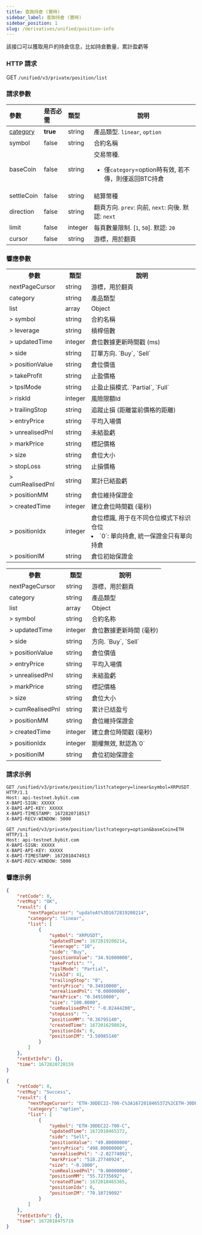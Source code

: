 ```yaml
---
title: 查詢持倉 (實時)
sidebar_label: 查詢持倉 (實時)
sidebar_position: 1
slug: /derivatives/unified/position-info
---
```


該接口可以獲取用戶的持倉信息，比如持倉數量，累計盈虧等


### HTTP 請求
GET `/unified/v3/private/position/list`

### 請求參數
| 參數 | 是否必需 | 類型 | 說明|
|:----- |:-------|:-----|------ |
|[category](../enum#category) |**true** |string |產品類型. `linear`, `option` |
|symbol |false |string |合約名稱 |
|baseCoin |false |string |交易幣種. <ul><li>僅`category`=option時有效, 若不傳，則僅返回BTC持倉</li> </ul>|
|settleCoin |false |string |結算幣種 |
|direction |false |string |翻頁方向. `prev`: 向前, `next`: 向後. 默認: `next`|
|limit |false |integer |每頁數量限制. [`1`, `50`]. 默認: `20`|
|cursor |false |string |游標，用於翻頁 |

### 響應參數
<Tabs>
<TabItem value="linear" label="linear" default>
    <table border="0.5">
        <tr>
            <th>參數</th><th>類型</th><th>說明</th>
        </tr>
        <tr>
            <td>nextPageCursor</td><td>string</td><td>游標，用於翻頁</td>
        </tr>
        <tr>
            <td>category</td><td>string</td><td>產品類型</td>
        </tr>
        <tr>
            <td>list</td><td>array</td><td>Object</td>
        </tr>
        <tr>
            <td>> symbol</td><td>string</td><td>合約名稱 </td>
        </tr>
        <tr>
            <td>> leverage</td><td>string</td><td>槓桿倍數 </td>
        </tr>
        <tr>
            <td>> updatedTime</td><td>integer</td><td>倉位數據更新時間戳 (ms) </td>
        </tr>
        <tr>
            <td>> side</td><td>string</td><td>訂單方向. `Buy`, `Sell` </td>
        </tr>
        <tr>
            <td>> positionValue</td><td>string</td><td>倉位價值 </td>
        </tr>
        <tr>
            <td>> takeProfit</td><td>string</td><td>止盈價格 </td>
        </tr>
        <tr>
            <td>> tpslMode</td><td>string</td><td>止盈止損模式. `Partial`, `Full` </td>
        </tr>
        <tr>
            <td>> riskId</td><td>integer</td><td>風險限額Id </td>
        </tr>
        <tr>
            <td>> trailingStop</td><td>string</td><td>追蹤止損 (距離當前價格的距離) </td>
        </tr>
        <tr>
            <td>> entryPrice</td><td>string</td><td>平均入場價 </td>
        </tr>
        <tr>
            <td>> unrealisedPnl</td><td>string</td><td>未結盈虧 </td>
        </tr>
        <tr>
            <td>> markPrice</td><td>string</td><td>標記價格 </td>
        </tr>
        <tr>
            <td>> size</td><td>string</td><td>倉位大小 </td>
        </tr>
        <tr>
            <td>> stopLoss</td><td>string</td><td>止損價格 </td>
        </tr>
        <tr>
            <td>> cumRealisedPnl</td><td>string</td><td>累計已結盈虧 </td>
        </tr>
        <tr>
            <td>> positionMM</td><td>string</td><td>倉位維持保證金 </td>
        </tr>
        <tr>
            <td>> createdTime</td><td>integer</td><td>建立倉位時間戳 (毫秒) </td>
        </tr>
        <tr>
            <td>> positionIdx</td><td>integer</td><td>倉位標識,  用于在不同仓位模式下标识仓位<li>`0`: 單向持倉, 統一保證金只有單向持倉</li></td>
        </tr>
        <tr>
            <td>> positionIM</td><td>string</td><td>倉位初始保證金 </td>
        </tr>
    </table>
</TabItem>

<TabItem value="option" label="option">
    <table border="0.5">
        <tr>
            <th>參數</th><th>類型</th><th>說明</th>
        </tr>
        <tr>
            <td>nextPageCursor</td><td>string</td><td>游標，用於翻頁</td>
        </tr>
        <tr>
            <td>category</td><td>string</td><td>產品類型</td>
        </tr>
        <tr>
            <td>list</td><td>array</td><td>Object</td>
        </tr>
        <tr>
            <td>> symbol</td><td>string</td><td>合約名称 </td>
        </tr>
        <tr>
            <td>> updatedTime</td><td>integer</td><td>倉位數據更新時間 (毫秒) </td>
        </tr>
        <tr>
            <td>> side</td><td>string</td><td>方向. `Buy`, `Sell` </td>
        </tr>
        <tr>
            <td>> positionValue</td><td>string</td><td>倉位價值 </td>
        </tr>
        <tr>
            <td>> entryPrice</td><td>string</td><td>平均入場價 </td>
        </tr>
        <tr>
            <td>> unrealisedPnl</td><td>string</td><td>未結盈虧 </td>
        </tr>
        <tr>
            <td>> markPrice</td><td>string</td><td>標記價格 </td>
        </tr>
        <tr>
            <td>> size</td><td>string</td><td>倉位大小 </td>
        </tr>
        <tr>
            <td>> cumRealisedPnl</td><td>string</td><td>累计已结盈亏 </td>
        </tr>
        <tr>
            <td>> positionMM</td><td>string</td><td>倉位維持保證金 </td>
        </tr>
        <tr>
            <td>> createdTime</td><td>integer</td><td>建立倉位時間戳 (毫秒)</td>
        </tr>
        <tr>
            <td>> positionIdx</td><td>integer</td><td>期權無效, 默認為`0` </td>
        </tr>
        <tr>
            <td>> positionIM</td><td>string</td><td>倉位初始保證金 </td>
        </tr>
    </table>
</TabItem>
</Tabs>

### 請求示例

<Tabs>
<TabItem value="console-linear" label="Console-linear">

```http
GET /unified/v3/private/position/list?category=linear&symbol=XRPUSDT HTTP/1.1
Host: api-testnet.bybit.com
X-BAPI-SIGN: XXXXX
X-BAPI-API-KEY: XXXXX
X-BAPI-TIMESTAMP: 1672820718517
X-BAPI-RECV-WINDOW: 5000
```

</TabItem>

<TabItem value="console-option" label="Console-option">

```http
GET /unified/v3/private/position/list?category=option&baseCoin=ETH HTTP/1.1
Host: api-testnet.bybit.com
X-BAPI-SIGN: XXXXX
X-BAPI-API-KEY: XXXXX
X-BAPI-TIMESTAMP: 1672018474913
X-BAPI-RECV-WINDOW: 5000
```

</TabItem>
</Tabs>

### 響應示例

<Tabs>
<TabItem value="json-linear" label="linear">

```json
{
    "retCode": 0,
    "retMsg": "OK",
    "result": {
        "nextPageCursor": "updateAt%3D1672819200214",
        "category": "linear",
        "list": [
            {
                "symbol": "XRPUSDT",
                "updatedTime": 1672819200214,
                "leverage": "10",
                "side": "Buy",
                "positionValue": "34.91000000",
                "takeProfit": "",
                "tpslMode": "Partial",
                "riskId": 41,
                "trailingStop": "0",
                "entryPrice": "0.34910000",
                "unrealisedPnl": "0.00000000",
                "markPrice": "0.34910000",
                "size": "100.0000",
                "cumRealisedPnl": "-0.02444200",
                "stopLoss": "",
                "positionMM": "0.36795140",
                "createdTime": 1672016298024,
                "positionIdx": 0,
                "positionIM": "3.50985140"
            }
        ]
    },
    "retExtInfo": {},
    "time": 1672820720159
}
```
</TabItem>

<TabItem value="json-option" label="option">

```json
{
    "retCode": 0,
    "retMsg": "Success",
    "result": {
        "nextPageCursor": "ETH-30DEC22-700-C%3A1672018465372%2CETH-30DEC22-700-C%3A1672018465372",
        "category": "option",
        "list": [
            {
                "symbol": "ETH-30DEC22-700-C",
                "updatedTime": 1672018465372,
                "side": "Sell",
                "positionValue": "49.80000000",
                "entryPrice": "498.00000000",
                "unrealisedPnl": "-2.02774092",
                "markPrice": "518.27740924",
                "size": "-0.1000",
                "cumRealisedPnl": "0.00000000",
                "positionMM": "55.72735692",
                "createdTime": 1672018465365,
                "positionIdx": 0,
                "positionIM": "70.10719092"
            }
        ]
    },
    "retExtInfo": {},
    "time": 1672018475719
}
```
</TabItem>
</Tabs>